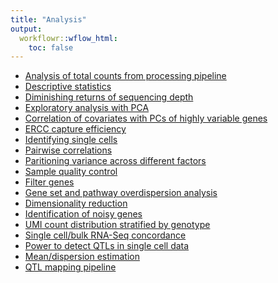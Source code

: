 ```yaml
---
title: "Analysis"
output:
  workflowr::wflow_html:
    toc: false
---
```


* [Analysis of total counts from processing pipeline](totals.html)
* [Descriptive statistics](descriptive-stats.html)
* [Diminishing returns of sequencing depth](dim-returns.html)
* [Exploratory analysis with PCA](pca.html)
* [Correlation of covariates with PCs of highly variable genes](pca-variable.html)
* [ERCC capture efficiency](ercc.html)
* [Identifying single cells](identity.html)
* [Pairwise correlations](correlations.html)
* [Paritioning variance across different factors](partition.html)
* [Sample quality control](sampleqc.html)
* [Filter genes](filter-gene.html)
* [Gene set and pathway overdispersion analysis](scde-all.html)
* [Dimensionality reduction](dim-reduction.html)
* [Identification of noisy genes](noisygene.html)
* [UMI count distribution stratified by genotype](sc-stratified-geno.html)
* [Single cell/bulk RNA-Seq concordance](sc-vs-bulk.html)
* [Power to detect QTLs in single cell data](power.html)
* [Mean/dispersion estimation](zinb.html)
* [QTL mapping pipeline](qtl-mapping.html)
